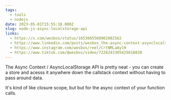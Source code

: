 ```yaml
---
tags:
  - tools
  - nodejs
date: 2023-05-01T15:55:18.000Z
slug: node-js-async-localstorage-api
links:
  - https://x.com/wesbos/status/1653065568902082562
  - https://www.linkedin.com/posts/wesbos_the-async-context-asynclocalstorage-api-activity-7058831253642383360-SKQh/
  - https://www.instagram.com/wesbos/reel/CrtNMLaAylH
  - https://www.tiktok.com/@wesbos/video/7228243305425816838
---
```


The Async Context / AsyncLocalStorage API is pretty neat - you can create a store and acesss it anywhere down the callstack context without having to pass around data.

It's kind of like closure scope, but but for the async context of your function calls.
